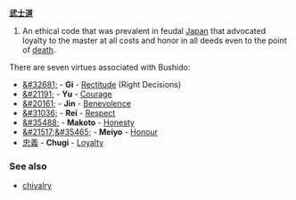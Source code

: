 '''[[武士道]]'''

#An ethical code that was prevalent in feudal [[Japan]] that advocated loyalty to the master at all costs and honor in all deeds even to the point of [[death]].

There are seven virtues associated with Bushido:
*[[&#32681;]] - '''Gi''' - [[Rectitude]] (Right Decisions)
*[[&#21191;]] - '''Yu''' - [[Courage]]
*[[&#20161;]] - '''Jin''' - [[Benevolence]]
*[[&#31036;]] - '''Rei''' - [[Respect]]
*[[&#35488;]] - '''Makoto''' - [[Honesty]]
*[[&#21517;&#35465;]] - '''Meiyo''' - [[Honour]]
*[[忠義]] - '''Chugi''' - [[Loyalty]]

===See also===
*[[chivalry]]